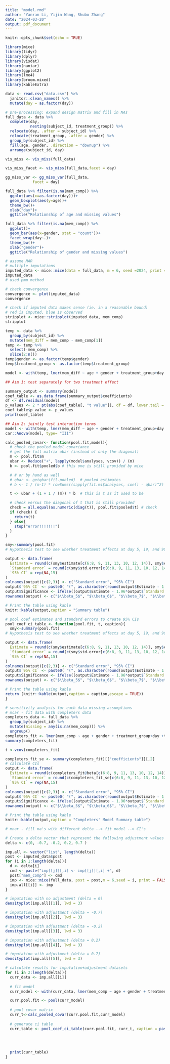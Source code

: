 ```yaml
---
title: "model.rmd"
author: "Yanran Li, Yijin Wang, Shubo Zhang"
date: "2024-03-20"
output: pdf_document
---
```


```r
knitr::opts_chunk$set(echo = TRUE)
```

```r
library(mice)
library(tidyr)
library(dplyr)
library(visdat)
library(naniar)
library(ggplot2)
library(lme4)
library(broom.mixed)
library(kableExtra)
```

```r
data <- read.csv("data.csv") %>%
  janitor::clean_names() %>%
  mutate(day = as.factor(day))
```

```r
# pre-processing: expand design matrix and fill in NAs
full_data <- data %>%
  complete(day,
           nesting(subject_id, treatment_group)) %>%
  relocate(day, .after = subject_id) %>%
  relocate(treatment_group, .after = gender) %>%
  group_by(subject_id) %>% 
  fill(age, gender, .direction = "downup") %>%
  arrange(subject_id, day)
```

```r
vis_miss <- vis_miss(full_data)
```


```r
vis_miss_facet <- vis_miss(full_data,facet = day)

gg_miss_var <- gg_miss_var(full_data,
            facet = day)
```

```r
full_data %>% filter(is.na(mem_comp)) %>%
  ggplot(aes(x=as.factor(day)))+
  geom_boxplot(aes(y=age))+
  theme_bw()+
  xlab("day")+
  ggtitle("Relationship of age and missing values")
```


```r
full_data %>% filter(is.na(mem_comp)) %>%
  ggplot()+
  geom_bar(aes(x=gender, stat = "count"))+
  facet_wrap(day~.)+
  theme_bw()+
  xlab("gender")+
  ggtitle("Relationship of gender and missing values")
```

```r
# assume MAR
# multiple imputations 
imputed_data <- mice::mice(data = full_data, m = 6, seed =2024, print = FALSE)
imputed_data
# used pmm method
```
```r
# check convergence
convergence <- plot(imputed_data)
convergence
```

```r
# check if imputed data makes sense (ie. in a reasonable bound)
# red is imputed, blue is observed
stripplot <- mice::stripplot(imputed_data, mem_comp)
stripplot
```


```r
temp <- data %>% 
  group_by(subject_id) %>%
  mutate(mem_diff = mem_comp - mem_comp[1])
temp <- temp %>%
  select(-mem_comp) %>%
  slice(2:n())
temp$gender <- as.factor(temp$gender)
temp$treatment_group <- as.factor(temp$treatment_group)

model <- with(temp, lmer(mem_diff ~ age + gender + treatment_group+day + (1|subject_id)))

## Aim 1: test separately for two treatment effect

summary_output <- summary(model)
coef_table <- as.data.frame(summary_output$coefficients)
df <- df.residual(model)
p_values <- 2 * pt(abs(coef_table[, "t value"]), df = df, lower.tail = FALSE)
coef_table$p_value <- p_values
print(coef_table)

## Aim 2: jointly test interaction terms
model <- with(temp, lmer(mem_diff ~ age + gender + treatment_group+day  +treatment_group:day + (1|subject_id)))
car::Anova(model, type= "III")
```

```r
calc_pooled_covar<- function(pool.fit,model){
  # check the pooled model covariance
  # get the full matrix ubar (instead of only the diagonal)
  m <- pool.fit$m
  ubar <- Reduce("+", lapply(model$analyses, vcov)) / (m)
  b <- pool.fit$pooled$b # this one is still provided by mice

  # # or by hand as well
  # qbar <- getqbar(fil.pooled)  # pooled estimates  
  # b <- 1 / (m-1) * rowSums((sapply(fit.mi$analyses, coef) - qbar)^2)

  t <- ubar + (1 + 1 / (m)) * b  # this is t as it used to be

  # check versus the diagonal of t that is still provided
  check = all.equal(as.numeric(diag(t)), pool.fit$pooled$t) # check
  if (check) {
    return(t)
  } else{
    stop("error!!!!!!!")
  }
}
```

```r

smy<-summary(pool.fit)
# Hypothesis test to see whether treatment effects at day 5, 19, and 90 are significant

output <- data.frame(
  Estimate = round(c(smy$estimate[c(6:8, 9, 11, 13, 10, 12, 14)], smy$estimate[6]+smy$estimate[9], smy$estimate[7]+smy$estimate[11], smy$estimate[8]+smy$estimate[13], smy$estimate[6]+smy$estimate[10], smy$estimate[7]+smy$estimate[12], smy$estimate[8]+smy$estimate[14]),3),
  `Standard error` = round(c(smy$std.error[c(6:8, 9, 11, 13, 10, 12, 14)], sqrt((t[6,6]) + (t[9,9]) + 2*t[6,9]), sqrt((t[7,7]) + (t[11,11]) + 2*t[7,11]), sqrt((t[8,8]) + (t[13,13]) + 2*t[8,13]), sqrt((t[6,6]) + (t[10,10]) + 2*t[6,10]), sqrt((t[7,7]) + (t[12,12]) + 2*t[7,12]), sqrt((t[8,8]) + (t[14,14]) + 2*t[8,14])),3),
  `95% CI` = rep(NA,15)
)
colnames(output)[c(2,3)] <- c("Standard error", "95% CI")
output$`95% CI` <- paste0( "(", as.character(round(output$Estimate - 1.96*output$`Standard error`, 3)), ",", as.character(round(output$Estimate + 1.96*output$`Standard error`, 3)), ")")
output$Significance <- ifelse((output$Estimate - 1.96*output$`Standard error`) * (output$Estimate + 1.96*output$`Standard error`)<0, "FALSE", "TRUE")
rownames(output) <- c("$\\beta_5$", "$\\beta_6$", "$\\beta_7$", "$\\beta_8$", "$\\beta_9$", "$\\beta_{10}$", "$\\beta_{11}$", "$\\beta_{12}$", "$\\beta_{13}$", "$\\beta_5+\\beta_8$", "$\\beta_6+\\beta_9$", "$\\beta_7+\\beta_{10}$", "$\\beta_5+\\beta_{11}$", "$\\beta_6+\\beta_{12}$","$\\beta_7+\\beta_{13}$")

# Print the table using kable
knitr::kable(output,caption = "Summary table")

```


```r
# pool coef estimates and standard errors to create 95% CIs
pool_coef_ci_table <- function(pool.fit, t, caption){
  smy<-summary(pool.fit)
# Hypothesis test to see whether treatment effects at day 5, 19, and 90 are significant

output <- data.frame(
  Estimate = round(c(smy$estimate[c(6:8, 9, 11, 13, 10, 12, 14)], smy$estimate[6]+smy$estimate[9], smy$estimate[7]+smy$estimate[11], smy$estimate[8]+smy$estimate[13], smy$estimate[6]+smy$estimate[10], smy$estimate[7]+smy$estimate[12], smy$estimate[8]+smy$estimate[14]),3),
  `Standard error` = round(c(smy$std.error[c(6:8, 9, 11, 13, 10, 12, 14)], sqrt((t[6,6]) + (t[9,9]) + 2*t[6,9]), sqrt((t[7,7]) + (t[11,11]) + 2*t[7,11]), sqrt((t[8,8]) + (t[13,13]) + 2*t[8,13]), sqrt((t[6,6]) + (t[10,10]) + 2*t[6,10]), sqrt((t[7,7]) + (t[12,12]) + 2*t[7,12]), sqrt((t[8,8]) + (t[14,14]) + 2*t[8,14])),3),
  `95% CI` = rep(NA,15)
)
colnames(output)[c(2,3)] <- c("Standard error", "95% CI")
output$`95% CI` <- paste0( "(", as.character(round(output$Estimate - 1.96*output$`Standard error`, 3)), ",", as.character(round(output$Estimate + 1.96*output$`Standard error`, 3)), ")")
output$Significance <- ifelse((output$Estimate - 1.96*output$`Standard error`) * (output$Estimate + 1.96*output$`Standard error`)<0, "FALSE", "TRUE")
rownames(output) <- c("$\\beta_5$", "$\\beta_6$", "$\\beta_7$", "$\\beta_8$", "$\\beta_9$", "$\\beta_{10}$", "$\\beta_{11}$", "$\\beta_{12}$", "$\\beta_{13}$", "$\\beta_5+\\beta_8$", "$\\beta_6+\\beta_9$", "$\\beta_7+\\beta_{10}$", "$\\beta_5+\\beta_{11}$", "$\\beta_6+\\beta_{12}$","$\\beta_7+\\beta_{13}$")

# Print the table using kable
return (knitr::kable(output,caption = caption,escape = TRUE))
}
```

```r
# sensitivity analysis for each data missing assumptions
# mcar - fit data with completers data
completers_data <- full_data %>%
  group_by(subject_id) %>%
  mutate(missing = any(is.na(mem_comp))) %>%
  ungroup()
completers_fit <- lmer(mem_comp ~ age + gender + treatment_group+day +treatment_group:day + (1|subject_id), data = completers_data %>% filter(missing == FALSE))
summary(completers_fit)
```

```r
t <-vcov(completers_fit)
```

```r
completers_fit_se <- summary(completers_fit)[["coefficients"]][,2]
# calculate CIs
output <- data.frame(
  Estimate = round(c(completers_fit@beta[c(6:8, 9, 11, 13, 10, 12, 14)], completers_fit@beta[6]+completers_fit@beta[9], completers_fit@beta[7]+completers_fit@beta[11], completers_fit@beta[8]+completers_fit@beta[13], completers_fit@beta[6]+completers_fit@beta[10], completers_fit@beta[7]+completers_fit@beta[12], completers_fit@beta[8]+completers_fit@beta[14]),3),
  `Standard error` = round(c(completers_fit_se[c(6:8, 9, 11, 13, 10, 12, 14)], sqrt((t[6,6]) + (t[9,9]) + 2*t[6,9]), sqrt((t[7,7]) + (t[11,11]) + 2*t[7,11]), sqrt((t[8,8]) + (t[13,13]) + 2*t[8,13]), sqrt((t[6,6]) + (t[10,10]) + 2*t[6,10]), sqrt((t[7,7]) + (t[12,12]) + 2*t[7,12]), sqrt((t[8,8]) + (t[14,14]) + 2*t[8,14])),3),
  `95% CI` = rep(NA,15)
)
colnames(output)[c(2,3)] <- c("Standard error", "95% CI")
output$`95% CI` <- paste0( "(", as.character(round(output$Estimate - 1.96*output$`Standard error`, 3)), ",", as.character(round(output$Estimate + 1.96*output$`Standard error`, 3)), ")")
output$Significance <- ifelse((output$Estimate - 1.96*output$`Standard error`) * (output$Estimate + 1.96*output$`Standard error`)<0, "FALSE", "TRUE")
rownames(output) <- c("$\\beta_5$", "$\\beta_6$", "$\\beta_7$", "$\\beta_8$", "$\\beta_9$", "$\\beta_{10}$", "$\\beta_{11}$", "$\\beta_{12}$", "$\\beta_{13}$", "$\\beta_5+\\beta_8$", "$\\beta_6+\\beta_9$", "$\\beta_7+\\beta_{10}$", "$\\beta_5+\\beta_{11}$", "$\\beta_6+\\beta_{12}$","$\\beta_7+\\beta_{13}$")

# Print the table using kable
knitr::kable(output,caption = "Completers' Model Summary table")
```


```r
# mnar - fill na's with different delta --> fit model --> CI's

# Create a delta vector that represent the following adjustment values for mmHg: 0 for MAR, and -0.7, -0.2, 0.2, and 0.7 for MNAR.
delta <- c(0, -0.7, -0.2, 0.2, 0.7 )

imp.all <- vector("list", length(delta))
post <- imputed_data$post
for (i in 1:length(delta)){
  d <- delta[i]
  cmd <- paste("imp[[j]][,i] <- imp[[j]][,i] +", d)
  post["mem_comp"] <- cmd
  imp <- mice::mice(full_data, post = post,m = 6,seed = i, print = FALSE)
  imp.all[[i]] <- imp
}
```

```r
# imputation with no adjustment (delta = 0)
densityplot(imp.all[[1]], lwd = 3)
```

```r
# imputation with adjustment (delta = -0.7)
densityplot(imp.all[[2]], lwd = 3)
```
```r
# imputation with adjustment (delta = -0.2)
densityplot(imp.all[[3]], lwd = 3)
```


```r
# imputation with adjustment (delta = 0.2)
densityplot(imp.all[[4]], lwd = 3)
```
```r
# imputation with adjustment (delta = 0.7)
densityplot(imp.all[[5]], lwd = 3)
```


```r

# calculate results for imputation+adjustment datasets
for (i in 2:length(delta)){
  curr_data <- imp.all[[i]]
  
  # fit model
  curr_model <- with(curr_data, lmer(mem_comp ~ age + gender + treatment_group+day+treatment_group:day + (1|subject_id)))

  curr.pool.fit <- pool(curr_model)
  
  # pool covar matrix
  curr_t<-calc_pooled_covar(curr.pool.fit,curr_model)
  
  # generate ci table
  curr_table <- pool_coef_ci_table(curr.pool.fit, curr_t, caption = paste0("delta=", delta[i]," Summary Table"))
  
  
  
  
  print(curr_table)
}


```


